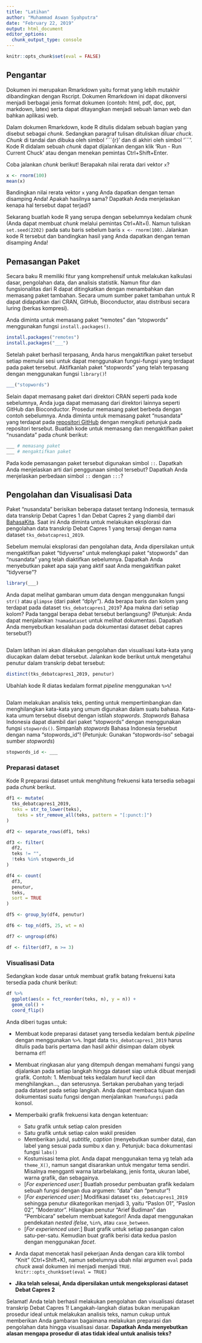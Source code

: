 ```yaml
---
title: "Latihan"
author: "Muhammad Aswan Syahputra"
date: "February 22, 2019"
output: html_document
editor_options: 
  chunk_output_type: console
---
```


```r
knitr::opts_chunk$set(eval = FALSE)
```

## Pengantar

Dokumen ini merupakan Rmarkdown yaitu format yang lebih mutakhir dibandingkan dengan Rscript. Dokumen Rmarkdown ini dapat dikonversi menjadi berbagai jenis format dokumen (contoh: html, pdf, doc, ppt, markdown, latex) serta dapat ditayangkan menjadi sebuah laman web dan bahkan aplikasi web.

Dalam dokumen Rmarkdown, kode R ditulis didalam sebuah bagian yang disebut sebagai *chunk*. Sedangkan paragraf tulisan dituliskan diluar *chuck*. *Chunk* di tandai dan dibuka oleh simbol '\`\`\`{r}' dan di akhiri oleh simbol '\`\`\`'. Kode R didalam sebuah *chunk* dapat dijalankan dengan klik 'Run - Run Current Chuck' atau dengan menekan pemintas Ctrl+Shift+Enter. 

Coba jalankan *chunk* berikut! Berapakah nilai rerata dari vektor `x`?

```r
x <- rnorm(100)
mean(x)
```

Bandingkan nilai rerata vektor `x` yang Anda dapatkan dengan teman disamping Anda! Apakah hasilnya sama? Dapatkah Anda menjelaskan kenapa hal tersebut dapat terjadi?

Sekarang buatlah kode R yang serupa dengan sebelumnya kedalam *chunk* (Anda dapat membuat *chunk* melalui pemintas Ctrl+Alt+I). Namun  tuliskan `set.seed(2202)` pada satu baris sebelum baris `x <- rnorm(100)`. Jalankan kode R tersebut dan bandingkan hasil yang Anda dapatkan dengan teman disamping Anda!

## Pemasangan Paket

Secara baku R memiliki fitur yang komprehensif untuk melakukan kalkulasi dasar, pengolahan data, dan analisis statistik. Namun fitur dan  fungsionalitas dari R dapat ditingkatkan dengan menambahkan dan memasang paket tambahan. Secara umum sumber paket tambahan untuk R dapat didapatkan dari CRAN, GitHub, Bioconductor, atau distribusi secara luring (berkas kompresi).

Anda diminta untuk memasang paket "remotes" dan "stopwords" menggunakan fungsi `install.packages()`.

```r
install.packages("remotes")
install.packages("___")
```

Setelah paket berhasil terpasang, Anda harus mengaktifkan paket tersebut setiap memulai sesi untuk dapat menggunakan fungsi-fungsi yang terdapat pada paket tersebut. Aktifkanlah paket "stopwords" yang telah terpasang dengan menggunakan fungsi `library()`!

```r
___("stopwords")
```

Selain dapat memasang paket dari direktori CRAN seperti pada kode sebelumnya, Anda juga dapat memasang dari direktori lainnya seperti GitHub dan Bioconductor. Prosedur memasang paket berbeda dengan contoh sebelumnya. Anda diminta untuk memasang paket "nusandata" yang terdapat pada [repositori GitHub](https://github.com/aswansyahputra/nusandata) dengan mengikuti petunjuk pada repositori tersebut. Buatlah kode untuk memasang dan mengaktifkan paket "nusandata" pada *chunk* berikut:

```r
___ # memasang paket
___ # mengaktifkan paket
```

Pada kode pemasangan paket tersebut digunakan simbol `::`. Dapatkah Anda menjelaskan arti dari penggunaan simbol tersebut? Dapatkah Anda menjelaskan perbedaan simbol `::` dengan `:::`?

## Pengolahan dan Visualisasi Data

Paket "nusandata" berisikan beberapa dataset tentang Indonesia, termasuk data transkrip Debat Capres 1 dan Debat Capres 2 yang diambil dari [BahasaKita](http://debatcapres.bahasakita.co.id). Saat ini Anda diminta untuk melakukan eksplorasi dan pengolahan data transkrip Debat Capres 1 yang tersaji dengan nama dataset `tks_debatcapres1_2019`.

Sebelum memulai eksplorasi dan pengolahan data, Anda dipersilakan untuk mengaktifkan paket "tidyverse" untuk melengkapi paket "stopwords" dan "nusandata" yang telah diaktifkan sebelumnya. Dapatkah Anda menyebutkan paket apa saja yang aktif saat Anda mengaktifkan paket "tidyverse"?

```r
library(___)
```

Anda dapat melihat gambaran umum data dengan menggunakan fungsi `str()` atau `glimpse` (dari paket "dplyr"). Ada berapa baris dan kolom yang terdapat pada dataset `tks_debatcapres1_2019`? Apa makna dari setiap kolom? Pada tanggal berapa debat tersebut berlangsung? (Petunjuk: Anda dapat menjalankan `?namadataset` untuk melihat dokumentasi. Dapatkah Anda menyebutkan kesalahan pada dokumentasi dataset debat capres tersebut?)

```r

```

Dalam latihan ini akan dilakukan pengolahan dan visualisasi kata-kata yang diucapkan dalam debat tersebut. Jalankan kode berikut untuk mengetahui penutur dalam transkrip debat tersebut:

```r
distinct(tks_debatcapres1_2019, penutur)
```

Ubahlah kode R diatas kedalam format *pipeline* menggunakan `%>%`! 

```r

```

Dalam melakukan analisis teks, penting untuk mempertimbangkan dan menghilangkan kata-kata yang umum digunakan dalam suatu bahasa. Kata-kata umum tersebut disebut dengan istilah *stopwords*. *Stopwords* Bahasa Indonesia dapat diambil dari paket "stopwords" dengan menggunakan fungsi `stopwords()`. Simpanlah *stopwords* Bahasa Indonesia tersebut dengan nama "stopwords_id"! (Petunjuk: Gunakan "stopwords-iso" sebagai sumber *stopwords*)

```r
stopwords_id <- ___
```

### Preparasi dataset

Kode R preparasi dataset untuk menghitung frekuensi kata tersedia sebagai pada *chunk* berikut.

```r
df1 <- mutate(
  tks_debatcapres1_2019,
  teks = str_to_lower(teks),
    teks = str_remove_all(teks, pattern = "[:punct:]")
)

df2 <- separate_rows(df1, teks)

df3 <- filter(
  df2,
  teks != "",
  !teks %in% stopwords_id
)

df4 <- count(
  df3,
  penutur, 
  teks, 
  sort = TRUE
)

df5 <- group_by(df4, penutur)

df6 <- top_n(df5, 25, wt = n)

df7 <- ungroup(df6)

df <- filter(df7, n >= 3)
```



### Visualisasi Data

Sedangkan kode dasar untuk membuat grafik batang frekuensi kata tersedia pada *chunk* berikut:

```r
df %>% 
  ggplot(aes(x = fct_reorder(teks, n), y = n)) +
  geom_col() +
  coord_flip()
```


 Anda diberi tugas untuk:

* Membuat kode preparasi dataset yang tersedia kedalam bentuk *pipeline* dengan menggunakan `%>%`. Ingat data `tks_debatcapres1_2019` harus ditulis pada baris pertama dan hasil akhir disimpan dalam obyek bernama `df`! 

* Membuat ringkasan alur yang ditempuh dengan memahami fungsi yang dijalankan pada setiap langkah hingga dataset siap untuk dibuat menjadi grafik. Contoh: 1. Membuat teks kedalam huruf kecil dan menghilangkan..., dan seterusnya. Sertakan perubahan yang terjadi pada dataset pada setiap langkah. Anda dapat membaca tujuan dan dokumentasi suatu fungsi dengan menjalankan `?namafungsi` pada konsol.

* Memperbaiki grafik frekuensi kata dengan ketentuan:
  + Satu grafik untuk setiap calon presiden
  + Satu grafik untuk setiap calon wakil presiden
  + Memberikan judul, *subtitle*, *caption* (menyebutkan sumber data), dan label yang sesuai pada sumbu x dan y. Petunjuk: baca dokumentasi fungsi `labs()`
  + Kostumisasi tema plot. Anda dapat menggunakan tema yg telah ada `theme_X()`, namun sangat disarankan untuk mengatur tema sendiri. Misalnya mengganti warna latarbelakang, jenis fonta, ukuran label, warna grafik, dan sebagainya.
  + [*For experienced user:*] Buatlah prosedur pembuatan grafik kedalam sebuah fungsi dengan dua argumen: "data" dan "penutur"!
  + [*For experienced user:*] Modifikasi dataset `tks_debatcapres1_2019` sehingga penutur dikategorikan menjadi 3, yaitu "Paslon 01", "Paslon 02", "Moderator". Hilangkan penutur "Arief Budiman" dan "Pembicara" sebelum membuat kategori! Anda dapat menggunakan pendekatan *nested ifelse*, `%in%`, atau `case_between`.
  + [*For experienced user:*] Buat grafik untuk setiap pasangan calon satu-per-satu. Kemudian buat grafik berisi data kedua paslon dengan menggunakan *facet*.
* Anda dapat mencetak hasil pekerjaan Anda dengan cara klik tombol "Knit" (Ctrl+Shift+K), namun sebelumnya ubah nilai argumen `eval` pada *chuck* awal dokumen ini menjadi menjadi `TRUE`. `knitr::opts_chunk$set(eval = TRUE)`
* **Jika telah selesai, Anda dipersilakan untuk mengeksplorasi dataset Debat Capres 2**
 
Selamat! Anda telah berhasil melakukan pengolahan dan visualisasi dataset transkrip Debat Capres 1! Langakah-langkah diatas bukan merupakan prosedur ideal untuk melakukan analisis teks, namun cukup untuk memberikan Anda gambaran bagaimana melakukan preparasi dan pengolahan data hingga visualisasi dasar. **Dapatkah Anda menyebutkan alasan mengapa prosedur di atas tidak ideal untuk analisis teks?**
